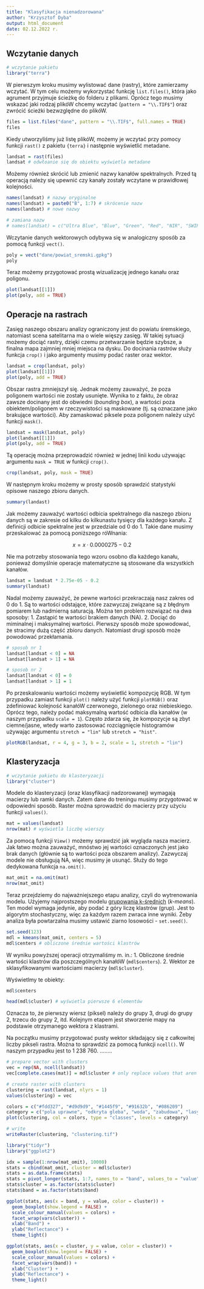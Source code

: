 ```yaml
---
title: "Klasyfikacja nienadzorowana"
author: "Krzysztof Dyba"
output: html_document
date: 02.12.2022 r.
---
```


## Wczytanie danych

```r
# wczytanie pakietu
library("terra")
```

W pierwszym kroku musimy wylistować dane (rastry), które zamierzamy wczytać.
W tym celu możemy wykorzystać funkcję `list.files()`, która jako agrument przyjmuje
ścieżkę do folderu z plikami. Oprócz tego musimy wskazać jaki rodzaj plikóW chcemy
wczytać (`pattern = "\\.TIF$"`) oraz zwrócić ścieżki bezwzględne do plikóW.

```r
files = list.files("dane", pattern = "\\.TIF$", full.names = TRUE)
files
```

Kiedy utworzyliśmy już listę plikóW, możemy je wczytać przy pomocy
funkcji `rast()` z pakietu `{terra}` i następnie wyświetlić metadane.

```r
landsat = rast(files)
landsat # odwłoanie się do obiektu wyświetla metadane
```

Możemy również skrócić lub zmienić nazwy kanałów spektralnych. Przed tą operacją
należy się upewnić czy kanały zostały wczytane w prawidłowej kolejności.

```r
names(landsat) # nazwy oryginalne
names(landsat) = paste0("B", 1:7) # skrócenie nazw
names(landsat) # nowe nazwy

# zamiana nazw
# names(landsat) = c("Ultra Blue", "Blue", "Green", "Red", "NIR", "SWIR1", "SWIR2")
```

Wczytanie danych wektorowych odybywa się w analogiczny sposób za pomocą funkcji
`vect()`.

```r
poly = vect("dane/powiat_sremski.gpkg")
poly
```

Teraz możemy przygotować prostą wizualizację jednego kanału oraz poligonu.

```r
plot(landsat[[1]])
plot(poly, add = TRUE)
```

## Operacje na rastrach

Zasięg naszego obszaru analizy ograniczony jest do powiatu śremskiego, natomiast
scena satelitarna ma o wiele więszy zasięg. W takiej sytuacji możemy dociąć rastry,
dzięki czemu przetwarzanie będzie szybsze, a finalna mapa zajmniej mniej miejsca
na dysku. Do docinania rastrów służy funkcja `crop()` i jako argumenty musimy podać
raster oraz wektor.

```r
landsat = crop(landsat, poly)
plot(landsat[[1]])
plot(poly, add = TRUE)
```

Obszar rastra zmniejszył się. Jednak możemy zauważyć, że poza poligonem wartości
nie zostały usunięte. Wynika to z faktu, że obraz zawsze docinany jest do obwiedni
(*bounding box*), a wartości poza obiektem/poligonem w rzeczywistości są maskowane
(tj. są oznaczane jako brakujące wartości). Aby zamaskować piksele poza poligonem
należy użyć funkcji `mask()`.

```r
landsat = mask(landsat, poly)
plot(landsat[[1]])
plot(poly, add = TRUE)
```

Tą operację można przeprowadzić również w jednej linii kodu używając argumentu
`mask = TRUE` w funkcji `crop()`.

```r
crop(landsat, poly, mask = TRUE)
```

W następnym kroku możemy w prosty sposób sprawdzić statystyki opisowe naszego
zbioru danych.

```r
summary(landast)
```

Jak możemy zauważyć wartości odbicia spektralnego dla naszego zbioru danych są
w zakresie od kilku do kilkunastu tysięcy dla każdego kanału. Z definicji odbicie
spektralne jest w przedziale od 0 do 1. Takie dane musimy przeskalować za pomocą
poniższego róWnania:

$$x = x \cdot 0.0000275 - 0.2$$

Nie ma potrzeby stosowania tego wzoru osobno dla każdego kanału, ponieważ
domyślnie operacje matematyczne są stosowane dla wszystkich kanałów.

```r
landsat = landsat * 2.75e-05 - 0.2
summary(landsat)
```

Nadal możemy zauważyć, że pewne wartości przekraczają nasz zakres od 0 do 1.
Są to wartości odstające, które zazwyczaj związane są z błędnym pomiarem lub
nadmierną saturacją. Można ten problem rozwiązać na dwa sposoby:
1. Zastąpić te wartości brakiem danych (NA).
2. Dociąć do miminalnej i maksymalnej wartości.
Pierwszy sposób może spowodować, że stracimy dużą część zbioru danych.
Natomiast drugi sposób może powodować przekłamania.

```r
# sposob nr 1
landsat[landsat < 0] = NA
landsat[landsat > 1] = NA
```

```r
# sposob nr 2
landsat[landsat < 0] = 0
landsat[landsat > 1] = 1
```

Po przeskalowaniu wartości możemy wyświetlić kompozycję RGB. W tym przypadku
zamiast funkcji `plot()` należy użyć funkcji `plotRGB()` oraz zdefiniować 
kolejność kanałóW czerwonego, zielonego oraz niebieskiego. Oprócz tego,
należy podać maksymalną wartość odbicia dla kanałów (w naszym przypadku `scale = 1`).
Często zdarza się, że kompozycje są zbyt ciemne/jasne, wtedy warto zastosować
rozciągnięcie histogramów używając argumentu `stretch = "lin"` lub
`stretch = "hist"`.

```r
plotRGB(landsat, r = 4, g = 3, b = 2, scale = 1, stretch = "lin")
```

## Klasteryzacja

```r
# wczytanie pakietu do klasteryzacji
library("cluster")
```

Modele do klasteryzacji (oraz klasyfikacji nadzorowanej) wymagają macierzy 
lub ramki danych. Zatem dane do treningu musimy przygotować w odpowiedni sposób.
Raster można sprowadzić do macierzy przy użyciu funkcji `values()`.

```r
mat = values(landsat)
nrow(mat) # wyświetla liczbę wierszy
```

Za pomocą funkcji `View()` możemy sprawdzić jak wygląda nasza macierz.
Jak łatwo można zauważyć, mnóstwo jej wartości oznaczonych jest jako brak danych
(głównie są to wartości poza obszarem analizy). Zazwyczaj modele nie obsługują
NA, więc musimy je usunąć. Służy do tego dedykowana funkcja `na.omit()`.

```r
mat_omit = na.omit(mat)
nrow(mat_omit)
```

Teraz przejdziemy do najważniejszego etapu analizy, czyli do wytrenowania modelu.
Użyjemy najprostszego modelu [grupowania k-średnich](https://www.statsoft.pl/textbook/stcluan.html#k) (*k-means*).
Ten model wymaga jedynie, aby podać z góry liczę klastrów (grup).
Jest to algorytm stochastyczny, więc za każdym razem zwraca inne wyniki.
Żeby analiza była powtarzalna musimy ustawić ziarno losowości - `set.seed()`.

```r
set.seed(123)
mdl = kmeans(mat_omit, centers = 5)
mdl$centers # obliczone średnie wartości klastrów
```

W wyniku powyższej operacji otrzymaliśmy m. in.:
1. Obliczone średnie wartości klastrów dla poszczególnych kanałóW (`mdl$centers`).
2. Wektor ze sklasyfikowanymi wartościami macierzy (`mdl$cluster`).

Wyświetlmy te obiekty:

```r
mdl$centers
```

```r
head(mdl$cluster) # wyświetla pierwsze 6 elementów
```

Oznacza to, że pierwszy wiersz (piksel) należy do grupy 3, drugi do grupy 2,
trzecu do grupy 2, itd. Kolejnym etapem jest stworzenie mapy na podstawie
otrzymanego wektora z klastrami.

Na początku musimy przygotować pusty wektor składający się z całkowitej liczby
pikseli rastra. Można to sprawdzić za pomocą funkcji `ncell()`. W naszym
przypadku jest to 1 238 760. ........


```r

# prepare vector with clusters
vec = rep(NA, ncell(landsat))
vec[complete.cases(mat)] = mdl$cluster # only replace values that aren't NA

# create raster with clusters
clustering = rast(landsat, nlyrs = 1)
values(clustering) = vec

colors = c("#fdd327", "#d9d9d9", "#1445f9", "#91632b", "#086209")
category = c("pola uprawne", "odkryta gleba", "woda", "zabudowa", "lasy")
plot(clustering, col = colors, type = "classes", levels = category)

# write
writeRaster(clustering, "clustering.tif")
```

```r
library("tidyr")
library("ggplot2")

idx = sample(1:nrow(mat_omit), 10000)
stats = cbind(mat_omit, cluster = mdl$cluster)
stats = as.data.frame(stats)
stats = pivot_longer(stats, 1:7, names_to = "band", values_to = "value")
stats$cluster = as.factor(stats$cluster)
stats$band = as.factor(stats$band)

ggplot(stats, aes(x = band, y = value, color = cluster)) +
  geom_boxplot(show.legend = FALSE) +
  scale_colour_manual(values = colors) +
  facet_wrap(vars(cluster)) +
  xlab("Band") +
  ylab("Reflectance") +
  theme_light()

ggplot(stats, aes(x = cluster, y = value, color = cluster)) +
  geom_boxplot(show.legend = FALSE) +
  scale_colour_manual(values = colors) +
  facet_wrap(vars(band)) +
  xlab("Cluster") +
  ylab("Reflectance") +
  theme_light()
```


